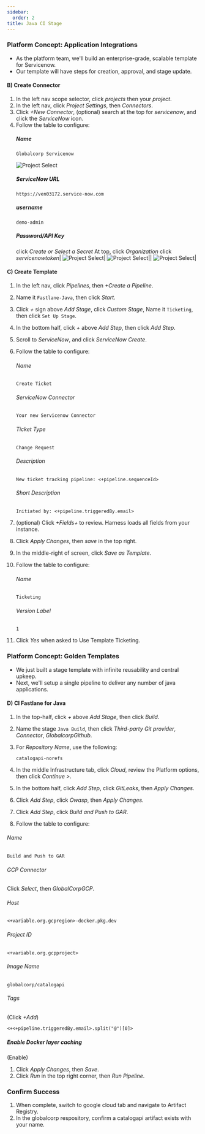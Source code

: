 ```yaml
---
sidebar:
  order: 2
title: Java CI Stage
---
```


### Platform Concept: Application Integrations

- As the platform team, we'll build an enterprise-grade, scalable template for Servicenow.
- Our template will have steps for creation, approval, and stage update.

#### B) Create Connector

1. In the left nav scope selector, click _projects_ then your _project_.
1. In the left nav, click _Project Settings_, then _Connectors_.
1. Click _+New Connector_, (optional) search at the top for _servicenow_, and click the _ServiceNow_ icon.
1. Follow the table to configure:
   ##### Name
   ```
   Globalcorp Servicenow
   ```
   ![Project Select](/images/continue.png)
   ##### ServiceNow URL
   ```
   https://ven03172.service-now.com
   ```
   ##### username
   ```
   demo-admin
   ```
   ##### Password/API Key
   click _Create or Select a Secret_
   At top, click _Organization_
   click _servicenowtoken_|
   ![Project Select](/images/apply_selected.png)|
   ![Project Select](/images/continue.png)||
   ![Project Select](/images/save_and_continue.png)|

#### C) Create Template

1. In the left nav, click _Pipelines_, then _+Create a Pipeline_.
1. Name it `Fastlane-Java`, then click _Start_.
1. Click _+_ sign above _Add Stage_, click _Custom Stage_, Name it `Ticketing`, then click `Set Up Stage`.
1. In the bottom half, click _+_ above _Add Step_, then click _Add Step_.
1. Scroll to _ServiceNow_, and click _ServiceNow Create_.
1. Follow the table to configure:

   ###### Name

   ```
   Create Ticket
   ```

   ###### ServiceNow Connector

   `Your new Servicenow Connector`

   ###### Ticket Type

   `Change Request`

   ###### Description

   ```
   New ticket tracking pipeline: <+pipeline.sequenceId>
   ```

   ###### Short Description

   ```
   Initiated by: <+pipeline.triggeredBy.email>
   ```

1. (optional) Click _+Fields+_ to review. Harness loads all fields from your instance.
1. Click _Apply Changes_, then _save_ in the top right.
1. In the middle-right of screen, click _Save as Template_.
1. Follow the table to configure:

   ###### Name

   ```
   Ticketing
   ```

   ###### Version Label

   `1`

1. Click _Yes_ when asked to Use Template Ticketing.

### Platform Concept: Golden Templates

- We just built a stage template with infinite reusability and central upkeep.
- Next, we'll setup a single pipeline to deliver any number of java applications.

#### D) CI Fastlane for Java

1. In the top-half, click _+_ above _Add Stage_, then click _Build_.
1. Name the stage `Java Build`, then click _Third-party Git provider_, _Connector_, _GlobalcorpGithub_.
1. For _Repository Name_, use the following:

   ```
   catalogapi-norefs
   ```

1. In the middle Infrastructure tab, click _Cloud_, review the Platform options, then click _Continue >_.
1. In the bottom half, click _Add Step_, click _GitLeaks_, then _Apply Changes_.
1. Click _Add Step_, click _Owasp_, then _Apply Changes_.
1. Click _Add Step_, click _Build and Push to GAR_.
1. Follow the table to configure:

###### Name

```
Build and Push to GAR
```

###### GCP Connector

Click _Select_, then _GlobalCorpGCP_.

###### Host

```
<+variable.org.gcpregion>-docker.pkg.dev
```

###### Project ID

```
<+variable.org.gcpproject>
```

###### Image Name

```
globalcorp/catalogapi
```

###### Tags

(Click _+Add_)

```
<+<+pipeline.triggeredBy.email>.split("@")[0]>
```

##### Enable Docker layer caching

(Enable)

1. Click _Apply Changes_, then _Save_.
1. Click _Run_ in the top right corner, then _Run Pipeline_.

### Confirm Success

1. When complete, switch to google cloud tab and navigate to Artifact Registry.
1. In the globalcorp respository, confirm a catalogapi artifact exists with your name.
